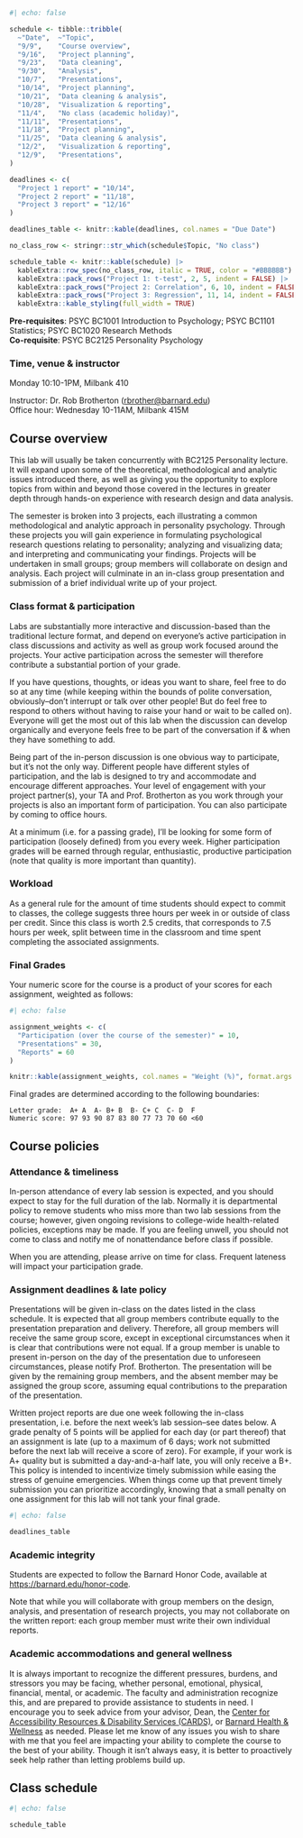 ```r
#| echo: false

schedule <- tibble::tribble(
  ~"Date",  ~"Topic",
  "9/9",    "Course overview", 
  "9/16",   "Project planning",
  "9/23",   "Data cleaning",
  "9/30",   "Analysis",
  "10/7",   "Presentations", 
  "10/14",  "Project planning", 
  "10/21",  "Data cleaning & analysis", 
  "10/28",  "Visualization & reporting",
  "11/4",   "No class (academic holiday)",
  "11/11",  "Presentations",
  "11/18",  "Project planning",
  "11/25",  "Data cleaning & analysis",
  "12/2",   "Visualization & reporting",
  "12/9",   "Presentations",
)

deadlines <- c(
  "Project 1 report" = "10/14",
  "Project 2 report" = "11/18",
  "Project 3 report" = "12/16"
)

deadlines_table <- knitr::kable(deadlines, col.names = "Due Date")

no_class_row <- stringr::str_which(schedule$Topic, "No class")

schedule_table <- knitr::kable(schedule) |>
  kableExtra::row_spec(no_class_row, italic = TRUE, color = "#BBBBBB") |>
  kableExtra::pack_rows("Project 1: t-test", 2, 5, indent = FALSE) |>
  kableExtra::pack_rows("Project 2: Correlation", 6, 10, indent = FALSE) |>
  kableExtra::pack_rows("Project 3: Regression", 11, 14, indent = FALSE) |>
  kableExtra::kable_styling(full_width = TRUE)

```

__Pre-requisites__: PSYC BC1001 Introduction to Psychology; PSYC BC1101 Statistics; PSYC BC1020 Research Methods  
__Co-requisite__: PSYC BC2125 Personality Psychology

### Time, venue & instructor

Monday 10:10-1PM, Milbank 410

Instructor: Dr. Rob Brotherton (<rbrother@barnard.edu>)       
Office hour: Wednesday 10-11AM, Milbank 415M




## Course overview

This lab will usually be taken concurrently with BC2125 Personality lecture. It will expand upon some of the theoretical, methodological and analytic issues introduced there, as well as giving you the opportunity to explore topics from within and beyond those covered in the lectures in greater depth through hands-on experience with research design and data analysis.

The semester is broken into 3 projects, each illustrating a common methodological and analytic approach in personality psychology. Through these projects you will gain experience in formulating psychological research questions relating to personality; analyzing and visualizing data; and interpreting and communicating your findings. Projects will be undertaken in small groups; group members will collaborate on design and analysis. Each project will culminate in an in-class group presentation and submission of a brief individual write up of your project.



### Class format & participation

Labs are substantially more interactive and discussion-based than the traditional lecture format, and depend on everyone’s active participation in class discussions and activity as well as group work focused around the projects. Your active participation across the semester will therefore contribute a substantial portion of your grade. 

If you have questions, thoughts, or ideas you want to share, feel free to do so at any time (while keeping within the bounds of polite conversation, obviously--don't interrupt or talk over other people! But do feel free to respond to others without having to raise your hand or wait to be called on). Everyone will get the most out of this lab when the discussion can develop organically and everyone feels free to be part of the conversation if & when they have something to add.

Being part of the in-person discussion is one obvious way to participate, but it’s not the only way. Different people have different styles of participation, and the lab is designed to try and accommodate and encourage different approaches. Your level of engagement with your project partner(s), your TA and Prof. Brotherton as you work through your projects is also an important form of participation. You can also participate by coming to office hours.

At a minimum (i.e. for a passing grade), I’ll be looking for some form of participation (loosely defined) from you every week. Higher participation grades will be earned through regular, enthusiastic, productive participation (note that quality is more important than quantity).



### Workload

As a general rule for the amount of time students should expect to commit to classes, the college suggests three hours per week in or outside of class per credit. Since this class is worth 2.5 credits, that corresponds to 7.5 hours per week, split between time in the classroom and time spent completing the associated assignments.



### Final Grades

Your numeric score for the course is a product of your scores for each assignment, weighted as follows:

```r
#| echo: false

assignment_weights <- c(
  "Participation (over the course of the semester)" = 10,
  "Presentations" = 30,
  "Reports" = 60
)

knitr::kable(assignment_weights, col.names = "Weight (%)", format.args = )

```


Final grades are determined according to the following boundaries:

    Letter grade:  A+ A  A-	B+ B  B- C+ C  C- D  F
    Numeric score: 97 93 90 87 83 80 77 73 70 60 <60



## Course policies

### Attendance & timeliness

In-person attendance of every lab session is expected, and you should expect to stay for the full duration of the lab. Normally it is departmental policy to remove students who miss more than two lab sessions from the course; however, given ongoing revisions to college-wide health-related policies, exceptions may be made. If you are feeling unwell, you should not come to class and notify me of nonattendance before class if possible.

When you are attending, please arrive on time for class. Frequent lateness will impact your participation grade.


### Assignment deadlines & late policy {#sec-late-policy}

Presentations will be given in-class on the dates listed in the class schedule. It is expected that all group members contribute equally to the presentation preparation and delivery. Therefore, all group members will receive the same group score, except in exceptional circumstances when it is clear that contributions were not equal. If a group member is unable to present in-person on the day of the presentation due to unforeseen circumstances, please notify Prof. Brotherton. The presentation will be given by the remaining group members, and the absent member may be assigned the group score, assuming equal contributions to the preparation of the presentation.

Written project reports are due one week following the in-class presentation, i.e. before the next week's lab session--see dates below. A grade penalty of 5 points will be applied for each day (or part thereof) that an assignment is late (up to a maximum of 6 days; work not submitted before the next lab will receive a score of zero). For example, if your work is A+ quality but is submitted a day-and-a-half late, you will only receive a B+. This policy is intended to incentivize timely submission while easing the stress of genuine emergencies. When things come up that prevent timely submission you can prioritize accordingly, knowing that a small penalty on one assignment for this lab will not tank your final grade.

```r
#| echo: false

deadlines_table

```


### Academic integrity

Students are expected to follow the Barnard Honor Code, available at <https://barnard.edu/honor-code>.

Note that while you will collaborate with group members on the design, analysis, and presentation of research projects, you may not collaborate on the written report: each group member must write their own individual reports. 


### Academic accommodations and general wellness

It is always important to recognize the different pressures, burdens, and stressors you may be facing, whether personal, emotional, physical, financial, mental, or academic. The faculty and administration recognize this, and are prepared to provide assistance to students in need. I encourage you to seek advice from your advisor, Dean, the [Center for Accessibility Resources & Disability Services (CARDS)](https://barnard.edu/disability-services), or [Barnard Health & Wellness](https://barnard.edu/health-wellness) as needed. Please let me know of any issues you wish to share with me that you feel are impacting your ability to complete the course to the best of your ability. Though it isn’t always easy, it is better to proactively seek help rather than letting problems build up.



## Class schedule

```r
#| echo: false

schedule_table

```


